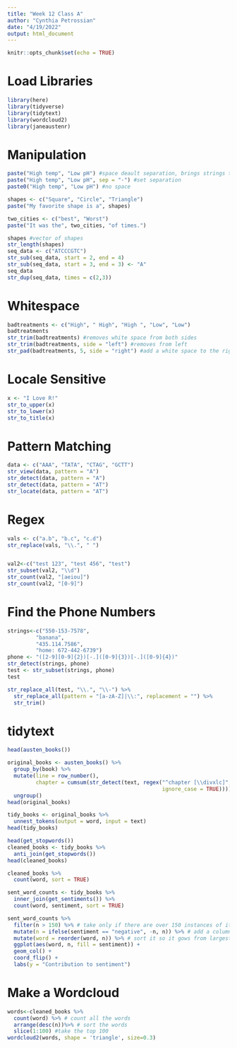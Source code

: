 ```yaml
---
title: "Week 12 Class A"
author: "Cynthia Petrossian"
date: "4/19/2022"
output: html_document
---
```


```r
knitr::opts_chunk$set(echo = TRUE)
```

# Load Libraries
```r
library(here)
library(tidyverse)
library(tidytext)
library(wordcloud2)
library(janeaustenr)
```

# Manipulation
```r
paste("High temp", "Low pH") #space deault separation, brings strings together
paste("High temp", "Low pH", sep = "-") #set separation
paste0("High temp", "Low pH") #no space

shapes <- c("Square", "Circle", "Triangle")
paste("My favorite shape is a", shapes)

two_cities <- c("best", "Worst")
paste("It was the", two_cities, "of times.")

shapes #vector of shapes
str_length(shapes)
seq_data <- c("ATCCCGTC")
str_sub(seq_data, start = 2, end = 4)
str_sub(seq_data, start = 3, end = 3) <- "A"
seq_data
str_dup(seq_data, times = c(2,3))
```
# Whitespace
```r
badtreatments <- c("High", " High", "High ", "Low", "Low")
badtreatments
str_trim(badtreatments) #removes white space from both sides
str_trim(badtreatments, side = "left") #removes from left
str_pad(badtreatments, 5, side = "right") #add a white space to the right to make them all 5 characters long 

```

# Locale Sensitive
```r
x <- "I Love R!"
str_to_upper(x)
str_to_lower(x)
str_to_title(x)
```

# Pattern Matching
```r
data <- c("AAA", "TATA", "CTAG", "GCTT")
str_view(data, pattern = "A")
str_detect(data, pattern = "A")
str_detect(data, pattern = "AT")
str_locate(data, pattern = "AT")
```

# Regex
```r
vals <- c("a.b", "b.c", "c.d")
str_replace(vals, "\\.", " ")


val2<-c("test 123", "test 456", "test")
str_subset(val2, "\\d")
str_count(val2, "[aeiou]")
str_count(val2, "[0-9]")
```

# Find the Phone Numbers
```r
strings<-c("550-153-7578",
         "banana",
         "435.114.7586",
         "home: 672-442-6739")
phone <- "([2-9][0-9]{2})[-.]([0-9]{3})[-.]([0-9]{4})"
str_detect(strings, phone)
test <- str_subset(strings, phone)
test

str_replace_all(test, "\\.", "\\-") %>% 
  str_replace_all(pattern = "[a-zA-Z]|\\:", replacement = "") %>% 
  str_trim()
```

# tidytext
```r
head(austen_books())

original_books <- austen_books() %>% 
  group_by(book) %>% 
  mutate(line = row_number(),
         chapter = cumsum(str_detect(text, regex("^chapter [\\divxlc]",
                                                 ignore_case = TRUE)))) %>% 
  ungroup()
head(original_books)

tidy_books <- original_books %>% 
  unnest_tokens(output = word, input = text)
head(tidy_books)

head(get_stopwords())
cleaned_books <- tidy_books %>% 
  anti_join(get_stopwords())
head(cleaned_books)

cleaned_books %>% 
  count(word, sort = TRUE)

sent_word_counts <- tidy_books %>% 
  inner_join(get_sentiments()) %>% 
  count(word, sentiment, sort = TRUE)

sent_word_counts %>%
  filter(n > 150) %>% # take only if there are over 150 instances of it
  mutate(n = ifelse(sentiment == "negative", -n, n)) %>% # add a column where if the word is negative make the count negative
  mutate(word = reorder(word, n)) %>% # sort it so it gows from largest to smallest
  ggplot(aes(word, n, fill = sentiment)) +
  geom_col() +
  coord_flip() +
  labs(y = "Contribution to sentiment")
```

# Make a Wordcloud
```r
words<-cleaned_books %>%
  count(word) %>% # count all the words
  arrange(desc(n))%>% # sort the words
  slice(1:100) #take the top 100
wordcloud2(words, shape = 'triangle', size=0.3)
```

